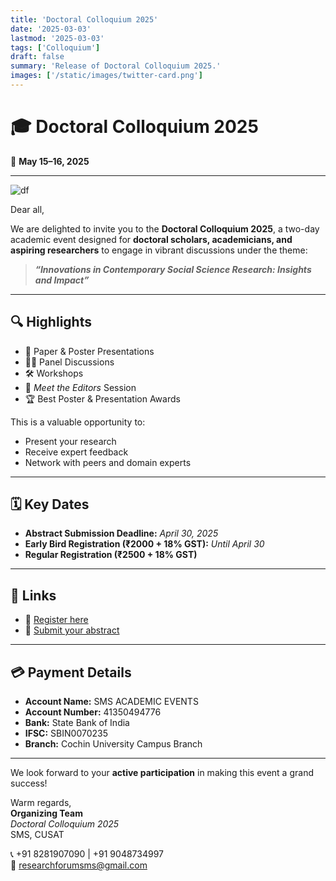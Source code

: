 ```yaml
---
title: 'Doctoral Colloquium 2025'
date: '2025-03-03'
lastmod: '2025-03-03'
tags: ['Colloquium']
draft: false
summary: 'Release of Doctoral Colloquium 2025.'
images: ['/static/images/twitter-card.png']
---
```


# 🎓 Doctoral Colloquium 2025

📅 **May 15–16, 2025**

---

![df](/static/images/colloquium2.jpg)

Dear all,

We are delighted to invite you to the **Doctoral Colloquium 2025**, a two-day academic event designed for **doctoral scholars, academicians, and aspiring researchers** to engage in vibrant discussions under the theme:

> _**“Innovations in Contemporary Social Science Research: Insights and Impact”**_

---

## 🔍 Highlights

- 📄 Paper & Poster Presentations
- 🧑‍💼 Panel Discussions
- 🛠️ Workshops
- 📰 _Meet the Editors_ Session
- 🏆 Best Poster & Presentation Awards

This is a valuable opportunity to:

- Present your research
- Receive expert feedback
- Network with peers and domain experts

---

## 🗓️ Key Dates

- **Abstract Submission Deadline:** _April 30, 2025_
- **Early Bird Registration (₹2000 + 18% GST):** _Until April 30_
- **Regular Registration (₹2500 + 18% GST)**

---

## 📌 Links

- 🔗 [Register here](https://forms.gle/b8tfQxgzRZHptTYj9)
- 🔗 [Submit your abstract](https://forms.gle/b61p5pZgRGKEfeqD7)

---

## 💳 Payment Details

- **Account Name:** SMS ACADEMIC EVENTS
- **Account Number:** 41350494776
- **Bank:** State Bank of India
- **IFSC:** SBIN0070235
- **Branch:** Cochin University Campus Branch

---

We look forward to your **active participation** in making this event a grand success!

Warm regards,  
**Organizing Team**  
_Doctoral Colloquium 2025_  
SMS, CUSAT

📞 +91 8281907090 | +91 9048734997  
📧 researchforumsms@gmail.com
